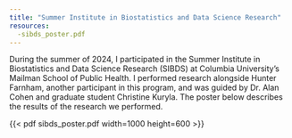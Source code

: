 ```yaml
---
title: "Summer Institute in Biostatistics and Data Science Research"
resources: 
  -sibds_poster.pdf
---
```

During the summer of 2024, I participated in the Summer Institute in Biostatistics and Data Science Research (SIBDS) at Columbia University's Mailman School of Public Health. I performed research alongside Hunter Farnham, another participant in this program, and was guided by Dr. Alan Cohen and graduate student Christine Kuryla. The poster below describes the results of the research we performed.

{{< pdf sibds_poster.pdf width=1000 height=600 >}}
